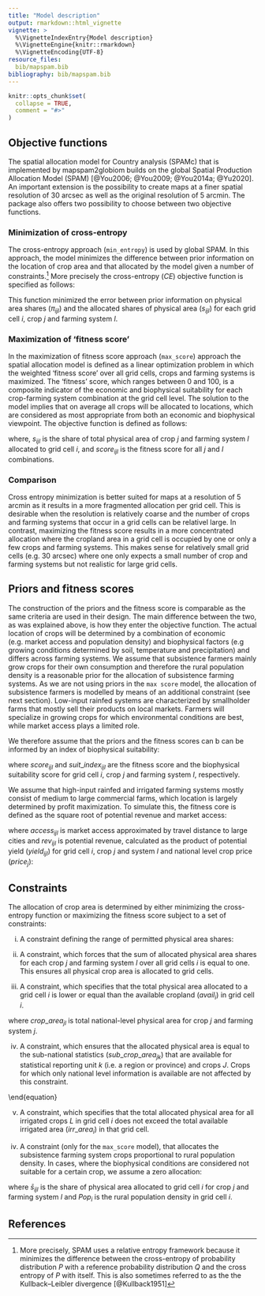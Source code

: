 ```yaml
---
title: "Model description"
output: rmarkdown::html_vignette
vignette: >
  %\VignetteIndexEntry{Model description}
  %\VignetteEngine{knitr::rmarkdown}
  %\VignetteEncoding{UTF-8}
resource_files:
  bib/mapspam.bib
bibliography: bib/mapspam.bib
---
```


```r
knitr::opts_chunk$set(
  collapse = TRUE,
  comment = "#>"
)
```


## Objective functions

The spatial allocation model for Country analysis (SPAMc) that is implemented by mapspam2globiom builds on the global Spatial Production Allocation Model (SPAM) [@You2006; @You2009; @You2014a; @Yu2020]. An important extension is the possibility to create maps at a finer spatial resolution of 30 arcsec as well as the original resolution of 5 arcmin. The package also offers two possibility to choose between two objective functions. 

### Minimization of cross-entropy

The cross-entropy approach (`min_entropy`) is used by global SPAM. In this approach, the model minimizes the difference between prior information on the location of crop area and that allocated by the model given a number of constraints.^[More precisely, SPAM uses a relative entropy framework because it minimizes the difference between the cross-entropy of probability distribution $P$ with a reference probability distribution $Q$ and the cross entropy of $P$ with itself. This is also sometimes referred to as the the Kullback–Leibler divergence [@Kullback1951]] More precisely the cross-entropy ($CE$) objective function is specified as follows:

\begin{equation}
\min\ CE(s_{ijl}, \pi_{ijl})= \sum_{i} \sum_{j} \sum_{l}s_{ijl} \ lns_{ijl}- \sum_{i} \sum_{j} \sum_{l}s_{ijl} \ ln\pi_{ijl}
\end{equation}

This function minimized the error between prior information on physical area shares ($\pi_{ijl}$) and the allocated shares of physical area ($s_{ijl}$) for each grid cell $i$, crop $j$ and farming system $l$.


### Maximization of 'fitness score'

In the maximization of fitness score approach (`max_score`) approach the spatial allocation model is defined as a linear optimization problem in which the weighted 'fitness score' over all grid cells, crops and farming systems is maximized. The 'fitness' score, which ranges between 0 and 100, is a composite indicator of the economic and biophysical suitability for each crop-farming system combination at the grid cell level. The solution to the model implies that on average all crops will be allocated to locations, which are considered as most appropriate from both an economic and biophysical viewpoint. The objective function is defined as follows:

\begin{equation}
\max\sum_{i} \sum_{j} \sum_{l}s_{ijl} \times score_{ijl}
(\#eq:obj)
\end{equation}

where, $s_{ijl}$ is the share of total physical area of crop $j$ and farming system $l$ allocated to grid cell $i$, and $score_{ijl}$ is the fitness score for all $j$ and $l$ combinations.


### Comparison

Cross entropy minimization is better suited for maps at a resolution of 5 arcmin as it results in a more fragmented allocation per grid cell. This is desirable when the resolution is relatively coarse and the number of crops and farming systems that occur in a grid cells can be relativel large. In contrast, maximizing the fitness score results in a more concentrated allocation where the cropland area in a grid cell is occupied by one or only a few crops and farming systems. This makes sense for relatively small grid cells (e.g. 30 arcsec) where one only expects a small number of crop and farming systems but not realistic for large grid cells. 


## Priors and fitness scores

The construction of the priors and the fitness score is comparable as the same criteria are used in their design. The main difference between the two, as was explained above, is how they enter the objective function. The actual location of crops will be determined by a combination of economic (e.g. market access and population density) and biophysical factors (e.g growing conditions determined by soil, temperature and precipitation) and differs across farming systems. We assume that subsistence farmers mainly grow crops for their own consumption and therefore the rural population density is a reasonable prior for the allocation of subsistence farming systems. As we are not using priors in the `max score` model, the allocation of subsistence farmers is modelled by means of an additional constraint (see next section). Low-input rainfed systems are characterized by smallholder farms that mostly sell their products on local markets. Farmers will specialize in growing crops for which environmental conditions are best, while market access plays a limited role. 


We therefore assume that the priors and the fitness scores can b can be informed by an index of biophysical suitability:

\begin{equation}
score_{ijl} = suit\_index_{ijl} \quad l = low\ input \quad \forall i\ \forall j
\end{equation}

where $score_{ijl}$ and $suit\_index_{ijl}$ are the fitness score and the biophysical suitability score for grid cell $i$, crop $j$ and farming system $l$, respectively. 

We assume that high-input rainfed and irrigated farming systems mostly consist of medium to large commercial farms, which location is largely determined by profit maximization. To simulate this, the fitness core is defined as the square root of potential revenue and market access:

\begin{equation}
score_{ijl} =  \sqrt{access_{i} \times rev_{ijl}} \quad l \in high\ input,\ irrigated \quad \forall i\ \forall j
\end{equation}

where $access_{ijl}$ is market access approximated by travel distance to large cities and $rev_{ijl}$ is potential revenue, calculated as the product of potential yield ($yield_{ijl}$) for grid cell $i$, crop $j$ and system $l$ and national level crop price ($price_j$): 

\begin{equation}
rev_{ijl} = pot\_yield_{ijl} \times price_{i}
\end{equation}


## Constraints

The allocation of crop area is determined by either minimizing the cross-entropy function or maximizing the fitness score subject to a set of constraints:

(i) A constraint defining the range of permitted physical area shares:

\begin{equation}
0 \leq s_{ijl} \leq 1
\end{equation}

(ii) A constraint, which forces that the sum of allocated physical area shares for each crop $j$ and farming system $l$ over all grid cells $i$ is equal to one. This ensures all physical crop area is allocated to grid cells. 

\begin{equation}
\sum_{i}s_{ij}=1 \qquad \forall j\ \forall l
\end{equation}

(iii) A constraint, which specifies that the total physical area allocated to a grid cell $i$ is lower or equal than the available cropland ($avail_{i}$) in grid cell $i$.     

\begin{equation}
\sum_{j} \sum_{l}crop\_area_{jl} \times s_{ijl} \leq avail_{i} \qquad \forall i
\end{equation}

\setlength\parindent{24pt} where $crop\_area_{jl}$ is total national-level physical area for crop $j$ and farming system $j$. 

(iv) A constraint, which ensures that the allocated physical area is equal to the sub-national statistics ($sub\_crop\_area_{jk}$) that are available for statistical reporting unit $k$ (i.e. a region or province) and crops $J$. Crops for which only national level information is available are not affected by this constraint. 

\begin{equation}
\sum_{i \in k} \sum_{l}crop\_area_{jl} \times s_{ijl} = sub\_crop\_area_{jk} \qquad \forall j \in J\
\forall k
\end{equation}

(v) A constraint, which specifies that the total allocated physical area for all irrigated crops $L$ in grid cell $i$ does not exceed the total available irrigated area ($irr\_area_{i}$) in that grid cell. 

\begin{equation}
\sum_{j \in L}crop\_area_{jl} \times s_{ijl} \leq irr\_area_{i} \qquad \forall i
\end{equation}

(iv) A constraint (only for the `max_score` model), that allocates the subsistence farming system crops proportional to rural population density. In cases, where the biophysical conditions are considered not suitable for a certain crop, we assume a zero allocation:

\begin{equation}
\bar{s}_{ijl} = \frac{rur\_pop_i}{\sum_{i}{rur\_pop_i}} \quad l = subsistence \quad \forall i\ \forall j
\end{equation}

where $\bar{s}_{ijl}$ is the share of physical area allocated to grid cell $i$ for crop $j$ and farming system $l$ and $Pop_i$ is the rural population density in grid cell $i$. 


## References
